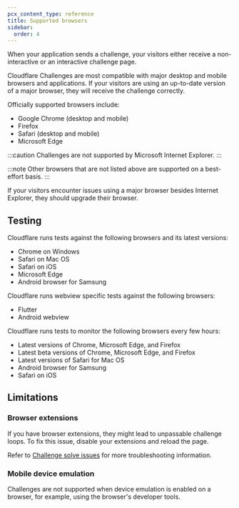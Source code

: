 ```yaml
---
pcx_content_type: reference
title: Supported browsers
sidebar:
  order: 4
---
```


When your application sends a challenge, your visitors either receive a non-interactive or an interactive challenge page.

Cloudflare Challenges are most compatible with major desktop and mobile browsers and applications. If your visitors are using an up-to-date version of a major browser, they will receive the challenge correctly.

Officially supported browsers include:

- Google Chrome (desktop and mobile)
- Firefox
- Safari (desktop and mobile)
- Microsoft Edge


:::caution
Challenges are not supported by Microsoft Internet Explorer. 
:::

:::note
Other browsers that are not listed above are supported on a best-effort basis.
:::

If your visitors encounter issues using a major browser besides Internet Explorer, they should upgrade their browser.

## Testing

Cloudflare runs tests against the following browsers and its latest versions:

- Chrome on Windows
- Safari on Mac OS
- Safari on iOS
- Microsoft Edge
- Android browser for Samsung

Cloudflare runs webview specific tests against the following browsers:

- Flutter
- Android webview

Cloudflare runs tests to monitor the following browsers every few hours:

- Latest versions of Chrome, Microsoft Edge, and Firefox
- Latest beta versions of Chrome, Microsoft Edge, and Firefox
- Latest versions of Safari for Mac OS
- Android browser for Samsung
- Safari on iOS

## Limitations

### Browser extensions

If you have browser extensions, they might lead to unpassable challenge loops. To fix this issue, disable your extensions and reload the page.

Refer to [Challenge solve issues](/cloudflare-challenges/troubleshooting/challenge-solve-issues/) for more troubleshooting information.

### Mobile device emulation

Challenges are not supported when device emulation is enabled on a browser, for example, using the browser's developer tools.